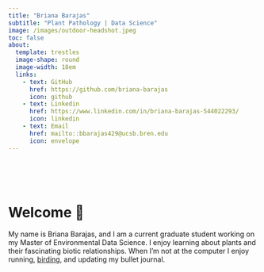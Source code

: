 ```yaml
---
title: "Briana Barajas"
subtitle: "Plant Pathology | Data Science"
image: /images/outdoor-headshot.jpeg
toc: false
about:
  template: trestles
  image-shape: round
  image-width: 18em
  links: 
    - text: GitHub
      href: https://github.com/briana-barajas
      icon: github
    - text: Linkedin
      href: https://www.linkedin.com/in/briana-barajas-544022293/ 
      icon: linkedin
    - text: Email
      href: mailto::bbarajas429@ucsb.bren.edu
      icon: envelope
---
```


| 
| 
| 
| 

# Welcome 🐛 {.center-text-title}

My name is Briana Barajas, and I am a current graduate student working on my Master of Environmental Data Science. I enjoy learning about plants and their fascinating biotic relationships. When I'm not at the computer I enjoy running, [birding](https://briana-barajas.github.io/about.html#bird-watching), and updating my bullet journal.
